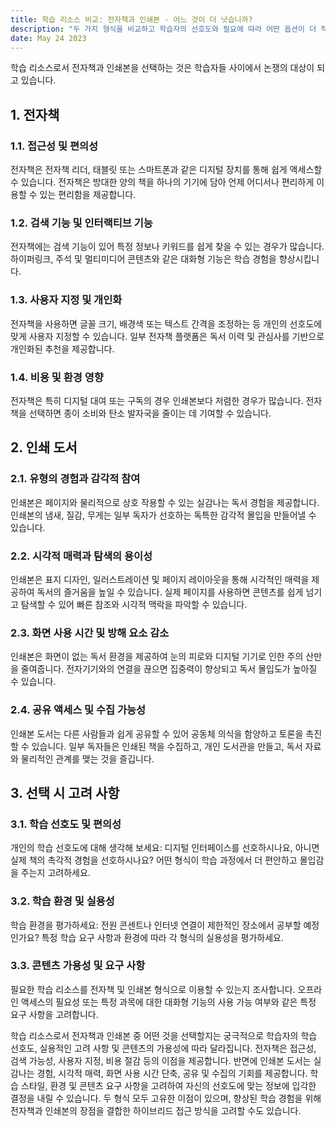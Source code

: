 ```yaml
---
title: 학습 리소스 비교: 전자책과 인쇄본 - 어느 것이 더 낫습니까?
description: "두 가지 형식을 비교하고 학습자의 선호도와 필요에 따라 어떤 옵션이 더 적합한지 결정하는 데 도움이 되는 인사이트를 제공합니다."
date: May 24 2023
---
```


학습 리소스로서 전자책과 인쇄본을 선택하는 것은 학습자들 사이에서 논쟁의 대상이 되고 있습니다. 

## 1. 전자책
### 1.1. 접근성 및 편의성


전자책은 전자책 리더, 태블릿 또는 스마트폰과 같은 디지털 장치를 통해 쉽게 액세스할 수 있습니다.
전자책은 방대한 양의 책을 하나의 기기에 담아 언제 어디서나 편리하게 이용할 수 있는 편리함을 제공합니다.
### 1.2. 검색 기능 및 인터랙티브 기능


전자책에는 검색 기능이 있어 특정 정보나 키워드를 쉽게 찾을 수 있는 경우가 많습니다.
하이퍼링크, 주석 및 멀티미디어 콘텐츠와 같은 대화형 기능은 학습 경험을 향상시킵니다.
### 1.3. 사용자 지정 및 개인화


전자책을 사용하면 글꼴 크기, 배경색 또는 텍스트 간격을 조정하는 등 개인의 선호도에 맞게 사용자 지정할 수 있습니다.
일부 전자책 플랫폼은 독서 이력 및 관심사를 기반으로 개인화된 추천을 제공합니다.
### 1.4. 비용 및 환경 영향


전자책은 특히 디지털 대여 또는 구독의 경우 인쇄본보다 저렴한 경우가 많습니다.
전자책을 선택하면 종이 소비와 탄소 발자국을 줄이는 데 기여할 수 있습니다.
## 2. 인쇄 도서
### 2.1. 유형의 경험과 감각적 참여


인쇄본은 페이지와 물리적으로 상호 작용할 수 있는 실감나는 독서 경험을 제공합니다.
인쇄본의 냄새, 질감, 무게는 일부 독자가 선호하는 독특한 감각적 몰입을 만들어낼 수 있습니다.
### 2.2. 시각적 매력과 탐색의 용이성


인쇄본은 표지 디자인, 일러스트레이션 및 페이지 레이아웃을 통해 시각적인 매력을 제공하여 독서의 즐거움을 높일 수 있습니다.
실제 페이지를 사용하면 콘텐츠를 쉽게 넘기고 탐색할 수 있어 빠른 참조와 시각적 맥락을 파악할 수 있습니다.
### 2.3. 화면 사용 시간 및 방해 요소 감소


인쇄본은 화면이 없는 독서 환경을 제공하여 눈의 피로와 디지털 기기로 인한 주의 산만을 줄여줍니다.
전자기기와의 연결을 끊으면 집중력이 향상되고 독서 몰입도가 높아질 수 있습니다.
### 2.4. 공유 액세스 및 수집 가능성


인쇄본 도서는 다른 사람들과 쉽게 공유할 수 있어 공동체 의식을 함양하고 토론을 촉진할 수 있습니다.
일부 독자들은 인쇄된 책을 수집하고, 개인 도서관을 만들고, 독서 자료와 물리적인 관계를 맺는 것을 즐깁니다.
## 3. 선택 시 고려 사항
### 3.1. 학습 선호도 및 편의성


개인의 학습 선호도에 대해 생각해 보세요: 디지털 인터페이스를 선호하시나요, 아니면 실제 책의 촉각적 경험을 선호하시나요?
어떤 형식이 학습 과정에서 더 편안하고 몰입감을 주는지 고려하세요.
### 3.2. 학습 환경 및 실용성


학습 환경을 평가하세요: 전원 콘센트나 인터넷 연결이 제한적인 장소에서 공부할 예정인가요?
특정 학습 요구 사항과 환경에 따라 각 형식의 실용성을 평가하세요.
### 3.3. 콘텐츠 가용성 및 요구 사항


필요한 학습 리소스를 전자책 및 인쇄본 형식으로 이용할 수 있는지 조사합니다.
오프라인 액세스의 필요성 또는 특정 과목에 대한 대화형 기능의 사용 가능 여부와 같은 특정 요구 사항을 고려합니다.

학습 리소스로서 전자책과 인쇄본 중 어떤 것을 선택할지는 궁극적으로 학습자의 학습 선호도, 실용적인 고려 사항 및 콘텐츠의 가용성에 따라 달라집니다. 전자책은 접근성, 검색 가능성, 사용자 지정, 비용 절감 등의 이점을 제공합니다. 반면에 인쇄본 도서는 실감나는 경험, 시각적 매력, 화면 사용 시간 단축, 공유 및 수집의 기회를 제공합니다. 학습 스타일, 환경 및 콘텐츠 요구 사항을 고려하여 자신의 선호도에 맞는 정보에 입각한 결정을 내릴 수 있습니다. 두 형식 모두 고유한 이점이 있으며, 향상된 학습 경험을 위해 전자책과 인쇄본의 장점을 결합한 하이브리드 접근 방식을 고려할 수도 있습니다.